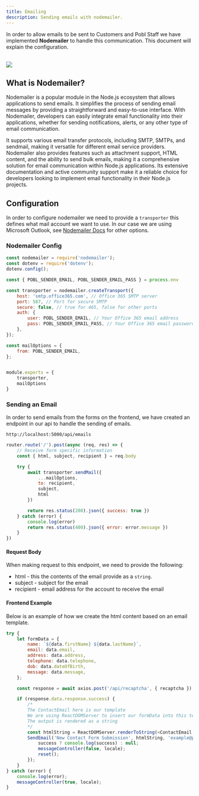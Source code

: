 ```yaml
---
title: Emailing
description: Sending emails with nodemailer.
---
```


In order to allow emails to be sent to Customers and Pobl Staff we have implemented <b>Nodemailer</b> to handle this communication. This document will explain the configuration. 

<br/><img src="https://nodemailer.com/nm_logo_200x136.png" /><br/>
## What is Nodemailer?
Nodemailer is a popular module in the Node.js ecosystem that allows applications to send emails. It simplifies the process of sending email messages by providing a straightforward and easy-to-use interface. With Nodemailer, developers can easily integrate email functionality into their applications, whether for sending notifications, alerts, or any other type of email communication. 

It supports various email transfer protocols, including SMTP, SMTPs, and sendmail, making it versatile for different email service providers. Nodemailer also provides features such as attachment support, HTML content, and the ability to send bulk emails, making it a comprehensive solution for email communication within Node.js applications. Its extensive documentation and active community support make it a reliable choice for developers looking to implement email functionality in their Node.js projects.

## Configuration

In order to configure nodemailer we need to provide a `transporter` this defines what mail account we want to use. In our case we are using Microsoft Outlook, see [Nodemailer Docs](https://nodemailer.com/) for other options.

### Nodemailer Config

```js
const nodemailer = require('nodemailer');
const dotenv = require('dotenv');
dotenv.config();

const { POBL_SENDER_EMAIL, POBL_SENDER_EMAIL_PASS } = process.env

const transporter = nodemailer.createTransport({
    host: 'smtp.office365.com', // Office 365 SMTP server
    port: 587, // Port for secure SMTP
    secure: false, // true for 465, false for other ports
    auth: {
        user: POBL_SENDER_EMAIL, // Your Office 365 email address
        pass: POBL_SENDER_EMAIL_PASS, // Your Office 365 email password
    },
});

const mailOptions = {
    from: POBL_SENDER_EMAIL,
};


module.exports = {
    transporter,
    mailOptions
}
```

### Sending an Email

In order to send emails from the forms on the frontend, we have created an endpoint in our api to handle the sending of emails. 

`http://localhost:5000/api/emails`

```js
router.route('/').post(async (req, res) => {
    // Receive form specific information
    const { html, subject, recipient } = req.body

    try {
        await transporter.sendMail({
            ...mailOptions,
            to: recipient,
            subject,
            html
        })

        return res.status(200).json({ success: true })
    } catch (error) {
        console.log(error)
        return res.status(400).json({ error: error.message })
    }
})
```

#### Request Body
When making request to this endpoint, we need to provide the following:

- html - this the contents of the email provide as a `string`.
- subject - subject for the email
- recipient - email address for the account to receive the email

#### Frontend Example

Below is an example of how we create the html content based on an email template.

```js
try {
    let formData = {
        name: `${data.firstName} ${data.lastName}`,
        email: data.email,
        address: data.address,
        telephone: data.telephone,
        dob: data.dateOfBirth,
        message: data.message,
    };

    const response = await axios.post('/api/recaptcha', { recaptcha });

    if (response.data.response.success) {
        /* 
        The ContactEmail here is our template
        We are using ReactDOMServer to insert our formData into this template
        The output is rendered as a string
        */
        const htmlString = ReactDOMServer.renderToString(<ContactEmail data={formData} />);
        SendEmail('New Contact Form Submission', htmlString, 'example@poblgroup.co.uk').then(({ success }) => {
            success ? console.log(success) : null;
            messageController(false, locale);
            reset();
        });
    }
} catch (error) {
    console.log(error);
    messageController(true, locale);
}
```
